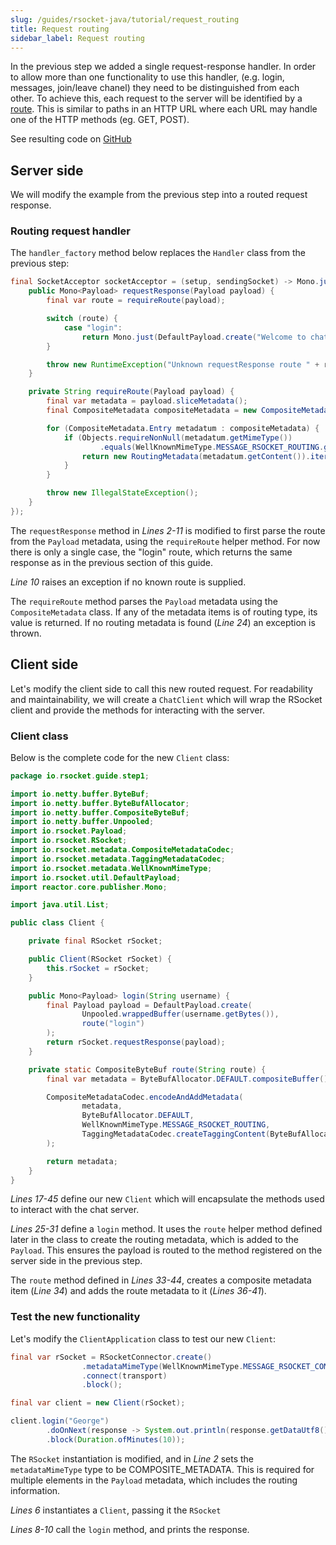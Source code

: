 ```yaml
---
slug: /guides/rsocket-java/tutorial/request_routing
title: Request routing
sidebar_label: Request routing
---
```


In the previous step we added a single request-response handler. In order to allow more than one functionality to use this handler,
(e.g. login, messages, join/leave chanel) they need to be distinguished from each other. To achieve this, each request to the server will
be identified by a [route](https://github.com/rsocket/rsocket/blob/master/Extensions/Routing.md). This is similar to paths in an HTTP URL where
each URL may handle one of the HTTP methods (eg. GET, POST).

See resulting code on [GitHub](https://github.com/rsocket/rsocket-java/tree/master/examples/tutorial/step1)

## Server side

We will modify the example from the previous step into a routed request response.

### Routing request handler

The `handler_factory` method below replaces the `Handler` class from the previous step:

```java
final SocketAcceptor socketAcceptor = (setup, sendingSocket) -> Mono.just(new RSocket() {
    public Mono<Payload> requestResponse(Payload payload) {
        final var route = requireRoute(payload);

        switch (route) {
            case "login":
                return Mono.just(DefaultPayload.create("Welcome to chat, " + payload.getDataUtf8()));
        }

        throw new RuntimeException("Unknown requestResponse route " + route);
    }

    private String requireRoute(Payload payload) {
        final var metadata = payload.sliceMetadata();
        final CompositeMetadata compositeMetadata = new CompositeMetadata(metadata, false);

        for (CompositeMetadata.Entry metadatum : compositeMetadata) {
            if (Objects.requireNonNull(metadatum.getMimeType())
                    .equals(WellKnownMimeType.MESSAGE_RSOCKET_ROUTING.getString())) {
                return new RoutingMetadata(metadatum.getContent()).iterator().next();
            }
        }

        throw new IllegalStateException();
    }
});
```

The `requestResponse` method in *Lines 2-11* is modified to first parse the route from the `Payload` metadata, using the `requireRoute` helper method.
For now there is only a single case, the "login" route, which returns the same response as in the previous section of this guide.

*Line 10* raises an exception if no known route is supplied.

The `requireRoute` method parses the `Payload` metadata using the `CompositeMetadata` class. If any of the metadata items is of routing type, its value is returned.
If no routing metadata is found (*Line 24*) an exception is thrown.

## Client side

Let's modify the client side to call this new routed request. For readability and maintainability, we will create a `ChatClient`
which will wrap the RSocket client and provide the methods for interacting with the server.

### Client class

Below is the complete code for the new `Client` class:

```java
package io.rsocket.guide.step1;

import io.netty.buffer.ByteBuf;
import io.netty.buffer.ByteBufAllocator;
import io.netty.buffer.CompositeByteBuf;
import io.netty.buffer.Unpooled;
import io.rsocket.Payload;
import io.rsocket.RSocket;
import io.rsocket.metadata.CompositeMetadataCodec;
import io.rsocket.metadata.TaggingMetadataCodec;
import io.rsocket.metadata.WellKnownMimeType;
import io.rsocket.util.DefaultPayload;
import reactor.core.publisher.Mono;

import java.util.List;

public class Client {

    private final RSocket rSocket;

    public Client(RSocket rSocket) {
        this.rSocket = rSocket;
    }

    public Mono<Payload> login(String username) {
        final Payload payload = DefaultPayload.create(
                Unpooled.wrappedBuffer(username.getBytes()),
                route("login")
        );
        return rSocket.requestResponse(payload);
    }

    private static CompositeByteBuf route(String route) {
        final var metadata = ByteBufAllocator.DEFAULT.compositeBuffer();

        CompositeMetadataCodec.encodeAndAddMetadata(
                metadata,
                ByteBufAllocator.DEFAULT,
                WellKnownMimeType.MESSAGE_RSOCKET_ROUTING,
                TaggingMetadataCodec.createTaggingContent(ByteBufAllocator.DEFAULT, List.of(route))
        );

        return metadata;
    }
}
```

*Lines 17-45* define our new `Client` which will encapsulate the methods used to interact with the chat server.

*Lines 25-31* define a `login` method. It uses the `route` helper method defined later in the class to create the routing metadata, which is added to the `Payload`.
This ensures the payload is routed to the method registered on the server side in the previous step.

The `route` method defined in *Lines 33-44*, creates a composite metadata item (*Line 34*) and adds the route metadata to it (*Lines 36-41*).

### Test the new functionality

Let's modify the `ClientApplication` class to test our new `Client`:

```java
final var rSocket = RSocketConnector.create()
                .metadataMimeType(WellKnownMimeType.MESSAGE_RSOCKET_COMPOSITE_METADATA.getString())
                .connect(transport)
                .block();

final var client = new Client(rSocket);

client.login("George")
        .doOnNext(response -> System.out.println(response.getDataUtf8()))
        .block(Duration.ofMinutes(10));
```

The `RSocket` instantiation is modified, and in *Line 2* sets the `metadataMimeType` type to be COMPOSITE_METADATA.
This is required for multiple elements in the `Payload` metadata, which includes the routing information.

*Lines 6* instantiates a `Client`, passing it the `RSocket`

*Lines 8-10* call the `login` method, and prints the response.
